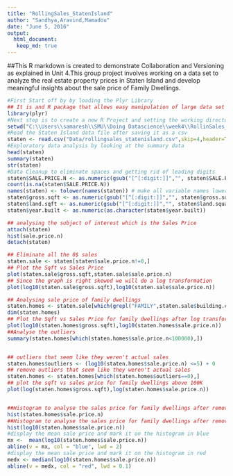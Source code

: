 ```yaml
---
title: "RollingSales_StatenIsland"
author: "Sandhya,Aravind,Mamadou"
date: "June 5, 2016"
output: 
  html_document:
   keep_md: true
---
```


##This R markdown is created to demonstrate Collaboration and Versioning as explained in Unit 4.This group project involves working on a data set to analyze the real estate property prices in Staten Island and develop meaningful insights about the sale price of Family Dwellings.

```r
#First Start off by by loading the Plyr Library
## It is and R package that allows easy manipulation of large data set  by manipulating data values and putting it back together.
library(plyr)
#Next step is to create a new R Project and setting the working directory to a directory/folder on your local machine Where the Project files will be organized.
setwd("C:\\Users\\samaresh\\SMU\\Doing Datascience\\week4\\RollinSales_Staten")
#Read the Staten Island data file after saving it as a csv
staten <- read.csv("Data/rollingsales_statenisland.csv",skip=4,header=TRUE)
#Exploratory data analysis by looking at the summary data 
head(staten)
summary(staten)
str(staten)
#Data Cleanup to eliminate spaces and getting rid of leading digits
staten$SALE.PRICE.N <- as.numeric(gsub("[^[:digit:]]","", staten$SALE.PRICE))
count(is.na(staten$SALE.PRICE.N))
names(staten) <- tolower(names(staten)) # make all variable names lower case
staten$gross.sqft <- as.numeric(gsub("[^[:digit:]]","", staten$gross.square.feet))
staten$land.sqft <- as.numeric(gsub("[^[:digit:]]","", staten$land.square.feet))
staten$year.built <- as.numeric(as.character(staten$year.built))

## analysing the subject of interest which is the Sales Price
attach(staten)
hist(sale.price.n) 
detach(staten)

## Eliminate all the 0$ sales
staten.sale <- staten[staten$sale.price.n!=0,]
## Plot the Sqft vs Sales Price
plot(staten.sale$gross.sqft,staten.sale$sale.price.n)
## Since the graph is right skewed we will do a log transformation
plot(log10(staten.sale$gross.sqft),log10(staten.sale$sale.price.n))

## Analysing sale price of family dwellings
staten.homes <- staten.sale[which(grepl("FAMILY",staten.sale$building.class.category)),]
dim(staten.homes)
## Plot the Sqft vs Sales Price for family dwellings after log transformation
plot(log10(staten.homes$gross.sqft),log10(staten.homes$sale.price.n))
##Analyse the outliers
summary(staten.homes[which(staten.homes$sale.price.n<100000),])


## outliers that seem like they weren't actual sales
staten.homes$outliers <- (log10(staten.homes$sale.price.n) <=5) + 0
## remove outliers that seem like they weren't actual sales
staten.homes <- staten.homes[which(staten.homes$outliers==0),]
## plot the sqft vs sales price for family dwellings above 100K
plot(log(staten.homes$gross.sqft),log(staten.homes$sale.price.n))


##Histogram to analyse the sales price for family dwellings after removing outliers 
hist(staten.homes$sale.price.n)
##Histogram to analyse the sales price for family dwellings after removing outliers after log transformation as the above is right skewed
hist(log10(staten.homes$sale.price.n))
#display the mean sale price and mark it on the histogram in blue
mx <-  mean(log10(staten.homes$sale.price.n))
abline(v = mx, col = "blue", lwd = 2)
#display the mean sale price and mark it on the histogram in red
medx <- median(log10(staten.homes$sale.price.n))
abline(v = medx, col = "red", lwd = 0.1)
```

